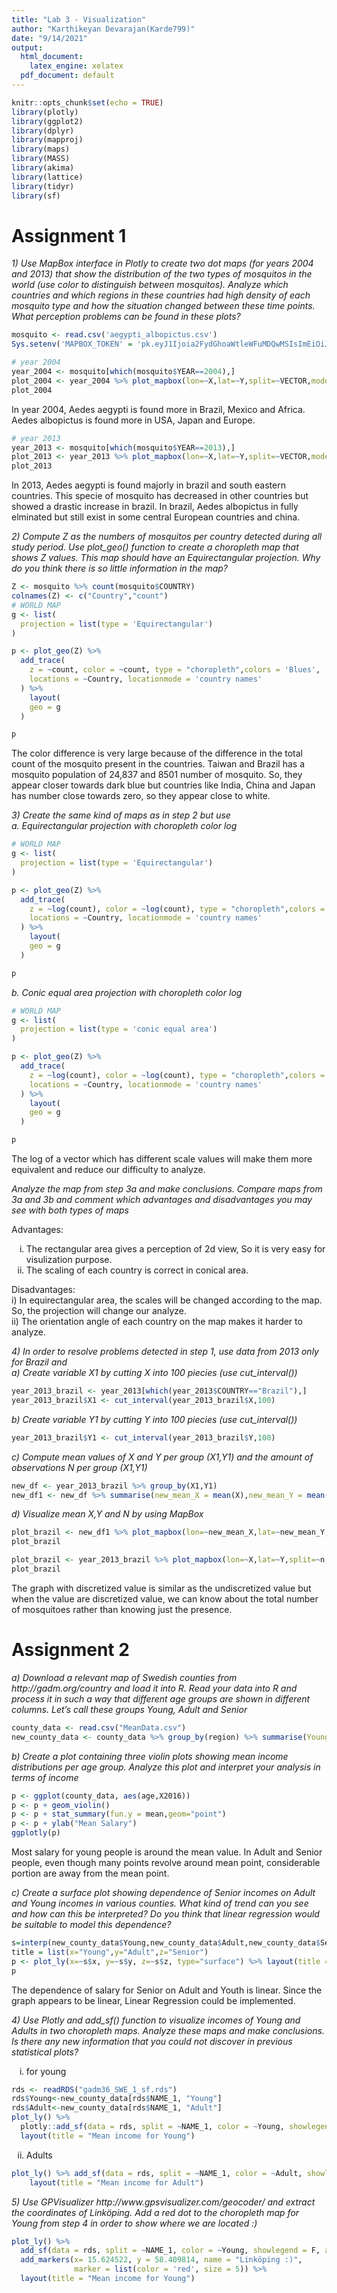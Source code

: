 ---
title: "Lab 3 - Visualization"
author: "Karthikeyan Devarajan(Karde799)"
date: "9/14/2021"
output:
  html_document:
    latex_engine: xelatex
  pdf_document: default
---

```{r setup, include=FALSE}
knitr::opts_chunk$set(echo = TRUE)
library(plotly)
library(ggplot2)
library(dplyr)
library(mapproj)
library(maps)
library(MASS)
library(akima)
library(lattice)
library(tidyr)
library(sf)
```
  

# Assignment 1  
*1) Use MapBox interface in Plotly to create two dot maps (for years 2004 and 2013) that show the distribution of the two types of mosquitos in the world (use color to distinguish between mosquitos). Analyze which countries and which regions in these countries had high density of each mosquito type and how the situation changed between these time points. What perception problems can be found in these plots?*  


```{r,echo=FALSE}
mosquito <- read.csv('aegypti_albopictus.csv')
Sys.setenv('MAPBOX_TOKEN' = 'pk.eyJ1Ijoia2FydGhoaWtleWFuMDQwMSIsImEiOiJja3RzdzRtcjcxN3pqMnVucWZyeGhkaWJ3In0.Bg1lOzV0HFUgqetfGd3p8g')

# year 2004
year_2004 <- mosquito[which(mosquito$YEAR==2004),]
plot_2004 <- year_2004 %>% plot_mapbox(lon=~X,lat=~Y,split=~VECTOR,mode = 'scattermapbox')
plot_2004
```
  

In year 2004, Aedes aegypti is found more in Brazil, Mexico and Africa. Aedes albopictus is found more in USA, Japan and Europe.     
  
```{r,echo=FALSE}
# year 2013
year_2013 <- mosquito[which(mosquito$YEAR==2013),]
plot_2013 <- year_2013 %>% plot_mapbox(lon=~X,lat=~Y,split=~VECTOR,mode = 'scattermapbox')
plot_2013
```
  
In 2013, Aedes aegypti is found majorly in brazil and south eastern countries. This specie of mosquito has decreased in other countries but showed a drastic increase in brazil. In brazil, Aedes albopictus in fully elminated but still exist in some central European countries and china.  

*2) Compute Z as the numbers of mosquitos per country detected during all study period. Use plot_geo() function to create a choropleth map that shows Z values. This map should have an Equirectangular projection. Why do you think there is so little information in the map?*  
```{r,echo=FALSE}
Z <- mosquito %>% count(mosquito$COUNTRY)
colnames(Z) <- c("Country","count")
# WORLD MAP
g <- list(
  projection = list(type = 'Equirectangular')
)

p <- plot_geo(Z) %>%
  add_trace(
    z = ~count, color = ~count, type = "choropleth",colors = 'Blues',
    locations = ~Country, locationmode = 'country names'
  ) %>%
    layout(
    geo = g
  )

p
```
  
The color difference is very large because of the difference in the total count of the mosquito present in the countries. Taiwan and Brazil has a mosquito population of 24,837 and 8501 number of mosquito. So, they appear closer towards dark blue but countries like India, China and Japan has number close towards zero, so they appear close to white.  

*3) Create the same kind of maps as in step 2 but use*  
*a. Equirectangular projection with choropleth color log*  
```{r,echo=FALSE}
# WORLD MAP
g <- list(
  projection = list(type = 'Equirectangular')
)

p <- plot_geo(Z) %>%
  add_trace(
    z = ~log(count), color = ~log(count), type = "choropleth",colors = 'Reds',
    locations = ~Country, locationmode = 'country names'
  ) %>%
    layout(
    geo = g
  )

p

```
  
*b. Conic equal area projection with choropleth color log*  
  
```{r,echo=FALSE}
# WORLD MAP
g <- list(
  projection = list(type = 'conic equal area')
)

p <- plot_geo(Z) %>%
  add_trace(
    z = ~log(count), color = ~log(count), type = "choropleth",colors = 'Reds',
    locations = ~Country, locationmode = 'country names'
  ) %>%
    layout(
    geo = g
  )

p
```
The log of a vector which has different scale values will make them more equivalent and reduce our difficulty to analyze.  

 *Analyze the map from step 3a and make conclusions. Compare maps from 3a and 3b and comment which advantages and disadvantages you may see with both types of maps*  
 
Advantages:  

i) The rectangular area gives a perception of 2d view, So it is very easy for visulization purpose.    
ii) The scaling of each country is correct in conical area.  

Disadvantages:  
i) In equirectangular area, the scales will be changed according to the map. So, the projection will change our analyze.       
ii) The orientation angle of each country on the map makes it harder to analyze.    

*4) In order to resolve problems detected in step 1, use data from 2013 only for Brazil and*      
*a) Create variable X1 by cutting X into 100 piecies (use cut_interval())*  
```{r,echo=FALSE}
year_2013_brazil <- year_2013[which(year_2013$COUNTRY=="Brazil"),]
year_2013_brazil$X1 <- cut_interval(year_2013_brazil$X,100)
```
  
*b) Create variable Y1 by cutting Y into 100 piecies (use cut_interval())*  

```{r,echo = FALSE}
year_2013_brazil$Y1 <- cut_interval(year_2013_brazil$Y,100)
```
  
*c) Compute mean values of X and Y per group (X1,Y1) and the amount of observations N per group (X1,Y1)*  
```{r,echo=FALSE}
new_df <- year_2013_brazil %>% group_by(X1,Y1)
new_df1 <- new_df %>% summarise(new_mean_X = mean(X),new_mean_Y = mean(Y),n=n(),.groups='drop')
```
  
*d) Visualize mean X,Y and N by using MapBox*  
```{r,echo=FALSE}
plot_brazil <- new_df1 %>% plot_mapbox(lon=~new_mean_X,lat=~new_mean_Y,split=~n,mode = 'scattermapbox')
plot_brazil
```
  

  
```{r,echo=FALSE}
plot_brazil <- year_2013_brazil %>% plot_mapbox(lon=~X,lat=~Y,split=~n,mode = 'scattermapbox')
plot_brazil
```
  
The graph with discretized value is similar as the undiscretized value but when the value are discretized value, we can know about the total number of mosquitoes rather than knowing just the presence.  

# Assignment 2  
*a) Download a relevant map of Swedish counties from http://gadm.org/country and load it into R. Read your data into R and process it in such a way that different age groups are shown in different columns. Let’s call these groups Young, Adult and Senior*  
```{r,echo=FALSE}
county_data <- read.csv("MeanData.csv")
new_county_data <- county_data %>% group_by(region) %>% summarise(Young = X2016[1], Adult = X2016[2], Senior = X2016[3])
```
  
*b) Create a plot containing three violin plots showing mean income distributions per age group. Analyze this plot and interpret your analysis in terms of income*  
```{r,echo=FALSE}
p <- ggplot(county_data, aes(age,X2016))
p <- p + geom_violin() 
p <- p + stat_summary(fun.y = mean,geom="point")
p <- p + ylab("Mean Salary")
ggplotly(p)
```
  
Most salary for young people is around the mean value. In Adult and Senior people, even though many points revolve around mean point, considerable portion are away from the mean point.  

*c) Create a surface plot showing dependence of Senior incomes on Adult and Young incomes in various counties. What kind of trend can you see and how can this be interpreted? Do you think that linear regression would be suitable to model this dependence?*  
```{r,echo=FALSE}
s=interp(new_county_data$Young,new_county_data$Adult,new_county_data$Senior, duplicate = "mean")
title = list(x="Young",y="Adult",z="Senior")
p <- plot_ly(x=~s$x, y=~s$y, z=~s$z, type="surface") %>% layout(title = "Surface Dependance graph of Senior on Adulta and Young")
p
```

  
The dependence of salary for Senior on Adult and Youth is linear. Since the graph appears to be linear, Linear Regression could be implemented.   
  
*4) Use Plotly and add_sf() function to visualize incomes of Young and Adults in two choropleth maps. Analyze these maps and make conclusions. Is there any new information that you could not discover in previous statistical plots?*  

i) for young  

```{r,echo=FALSE,warning=FALSE,error=FALSE}
rds <- readRDS("gadm36_SWE_1_sf.rds") 
rds$Young<-new_county_data[rds$NAME_1, "Young"]
rds$Adult<-new_county_data[rds$NAME_1, "Adult"]
plot_ly() %>%
  plotly::add_sf(data = rds, split = ~NAME_1, color = ~Young, showlegend = F, alpha = 1) %>% 
  layout(title = "Mean income for Young")
```
  
ii) Adults  
```{r,echo=FALSE,warning=FALSE,error=FALSE}
plot_ly() %>% add_sf(data = rds, split = ~NAME_1, color = ~Adult, showlegend = T, alpha = 1) %>% 
    layout(title = "Mean income for Adult")
```

*5) Use GPVisualizer http://www.gpsvisualizer.com/geocoder/ and extract the coordinates of Linköping. Add a red dot to the choropleth map for Young from step 4 in order to show where we are located :)*  
```{r,echo=FALSE,warning=FALSE,error=FALSE}
plot_ly() %>% 
  add_sf(data = rds, split = ~NAME_1, color = ~Young, showlegend = F, alpha = 1) %>% 
  add_markers(x= 15.624522, y = 58.409814, name = "Linköping :)", 
              marker = list(color = 'red', size = 5)) %>% 
  layout(title = "Mean income for Young")
```

```{r ref.label=knitr::all_labels(), echo=TRUE, eval=FALSE}
```


